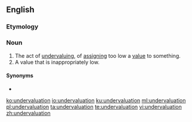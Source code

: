 ==English==

===Etymology===
{{prefix|en|under|valuation}}

===Noun===
{{en-noun|~}}

# The act of [[undervaluing]], of [[assigning]] too low a [[value]] to something.
# A value that is inappropriately low.

====Synonyms====
* {{l|en|underweening}}

[[ko:undervaluation]]
[[io:undervaluation]]
[[ku:undervaluation]]
[[ml:undervaluation]]
[[pl:undervaluation]]
[[ta:undervaluation]]
[[te:undervaluation]]
[[vi:undervaluation]]
[[zh:undervaluation]]